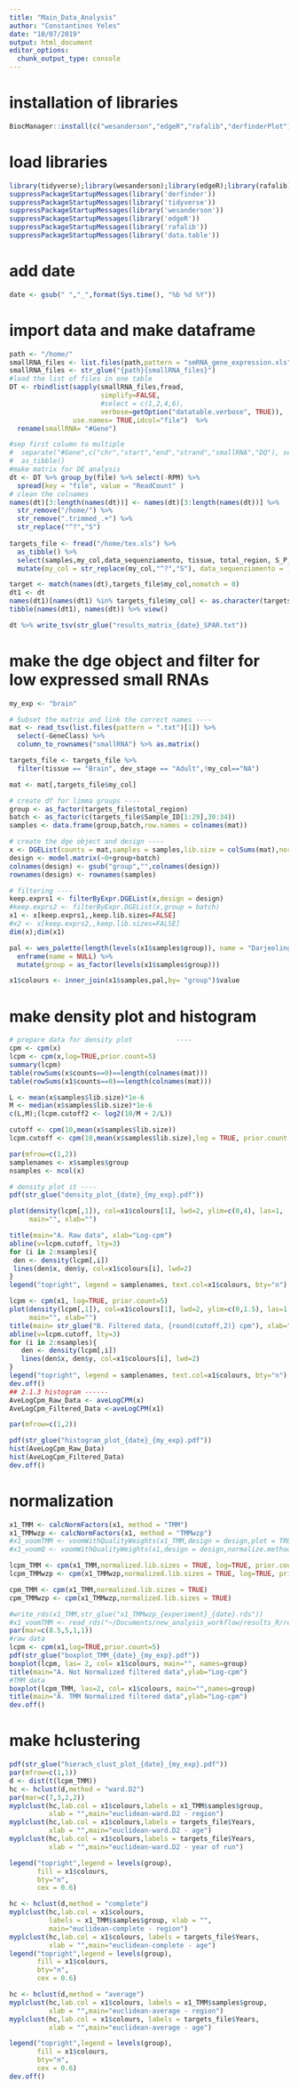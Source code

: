 ```yaml
---
title: "Main_Data_Analysis"
author: "Constantinos Yeles"
date: "10/07/2019"
output: html_document
editor_options: 
  chunk_output_type: console
---
```

# installation of libraries
```r
BiocManager::install(c("wesanderson","edgeR","rafalib","derfinderPlot"))

```
# load libraries
```r
library(tidyverse);library(wesanderson);library(edgeR);library(rafalib);library(lubridate)
suppressPackageStartupMessages(library('derfinder'))
suppressPackageStartupMessages(library('tidyverse'))
suppressPackageStartupMessages(library('wesanderson'))
suppressPackageStartupMessages(library('edgeR'))
suppressPackageStartupMessages(library('rafalib'))
suppressPackageStartupMessages(library('data.table'))
```
# add date
```r
date <- gsub(" ","_",format(Sys.time(), "%b %d %Y"))
```
# import data and make dataframe
```r
path <- "/home/"
smallRNA_files <- list.files(path,pattern = "smRNA_gene_expression.xls", recursive = TRUE)
smallRNA_files <- str_glue("{path}{smallRNA_files}")
#load the list of files in one table
DT <- rbindlist(sapply(smallRNA_files,fread,
                       simplify=FALSE,
                       #select = c(1,2,4,6),
                       verbose=getOption("datatable.verbose", TRUE)),
                use.names= TRUE,idcol="file")  %>%
  rename(smallRNA= "#Gene")

#sep first column to multiple
#  separate("#Gene",c("chr","start","end","strand","smallRNA","DQ"), sep = ":") %>% 
#  as_tibble()
#make matrix for DE analysis
dt <- DT %>% group_by(file) %>% select(-RPM) %>%
  spread(key = "file", value = "ReadCount" )
# clean the colnames
names(dt)[3:length(names(dt))] <- names(dt)[3:length(names(dt))] %>% 
  str_remove("/home/") %>% 
  str_remove(".trimmed_.+") %>% 
  str_replace("^?","S")
  
targets_file <- fread("/home/tex.xls") %>% 
  as_tibble() %>% 
  select(samples,my_col,data_sequenziamento, tissue, total_region, S_P, dev_stage, Reads, Note, Sample_ID, Sex, Years) %>% 
  mutate(my_col = str_replace(my_col,"^?","S"), data_sequenziamento = )

target <- match(names(dt),targets_file$my_col,nomatch = 0)
dt1 <- dt
names(dt1)[names(dt1) %in% targets_file$my_col] <- as.character(targets_file$samples[target])
tibble(names(dt1), names(dt)) %>% view()

dt %>% write_tsv(str_glue("results_matrix_{date}_SPAR.txt"))
```
# make the dge object and filter for low expressed small RNAs
```r
my_exp <- "brain" 

# Subset the matrix and link the correct names ----
mat <- read_tsv(list.files(pattern = ".txt")[1]) %>% 
  select(-GeneClass) %>% 
  column_to_rownames("smallRNA") %>% as.matrix()

targets_file <- targets_file %>% 
  filter(tissue == "Brain", dev_stage == "Adult",!my_col=="NA")

mat <- mat[,targets_file$my_col]  

# create df for limma groups ----
group <- as_factor(targets_file$total_region)
batch <- as_factor(c(targets_file$Sample_ID[1:29],30:34))
samples <- data.frame(group,batch,row.names = colnames(mat))

# create the dge object and design ----
x <- DGEList(counts = mat,samples = samples,lib.size = colSums(mat),norm.factors = rep(1,ncol(mat)))
design <- model.matrix(~0+group+batch)
colnames(design) <- gsub("group","",colnames(design))
rownames(design) <- rownames(samples)

# filtering ----
keep.exprs1 <- filterByExpr.DGEList(x,design = design)
#keep.exprs2 <- filterByExpr.DGEList(x,group = batch)
x1 <- x[keep.exprs1,,keep.lib.sizes=FALSE]
#x2 <- x[keep.exprs2,,keep.lib.sizes=FALSE]
dim(x);dim(x1)

pal <- wes_palette(length(levels(x1$samples$group)), name = "Darjeeling1", type = "continuous") %>% 
  enframe(name = NULL) %>% 
  mutate(group = as_factor(levels(x1$samples$group)))

x1$colours <- inner_join(x1$samples,pal,by= "group")$value

```
# make density plot and histogram
```r
# prepare data for density plot           ----  
cpm <- cpm(x)
lcpm <- cpm(x,log=TRUE,prior.count=5)
summary(lcpm)
table(rowSums(x$counts==0)==length(colnames(mat)))
table(rowSums(x1$counts==0)==length(colnames(mat)))

L <- mean(x$samples$lib.size)*1e-6
M <- median(x$samples$lib.size)*1e-6
c(L,M);(lcpm.cutoff2 <- log2(10/M + 2/L))

cutoff <- cpm(10,mean(x$samples$lib.size))
lcpm.cutoff <- cpm(10,mean(x$samples$lib.size),log = TRUE, prior.count = 5)

par(mfrow=c(1,2))
samplenames <- x$samples$group
nsamples <- ncol(x)

# density plot it ----
pdf(str_glue("density_plot_{date}_{my_exp}.pdf"))

plot(density(lcpm[,1]), col=x1$colours[1], lwd=2, ylim=c(0,4), las=1, 
     main="", xlab="")

title(main="A. Raw data", xlab="Log-cpm")
abline(v=lcpm.cutoff, lty=3)
for (i in 2:nsamples){
 den <- density(lcpm[,i])
 lines(den$x, den$y, col=x1$colours[i], lwd=2)
}
legend("topright", legend = samplenames, text.col=x1$colours, bty="n")

lcpm <- cpm(x1, log=TRUE, prior.count=5)
plot(density(lcpm[,1]), col=x1$colours[1], lwd=2, ylim=c(0,1.5), las=1, 
     main="", xlab="")
title(main= str_glue("B. Filtered data, {round(cutoff,2)} cpm"), xlab="Log-cpm")
abline(v=lcpm.cutoff, lty=3)
for (i in 2:nsamples){
   den <- density(lcpm[,i])
   lines(den$x, den$y, col=x1$colours[i], lwd=2)
}
legend("topright", legend = samplenames, text.col=x1$colours, bty="n")
dev.off()
## 2.1.3 histogram ------
AveLogCpm_Raw_Data <- aveLogCPM(x)
AveLogCpm_Filtered_Data <-aveLogCPM(x1)

par(mfrow=c(1,2))

pdf(str_glue("histogram_plot_{date}_{my_exp}.pdf"))
hist(AveLogCpm_Raw_Data)
hist(AveLogCpm_Filtered_Data)
dev.off()
```
# normalization
```r
x1_TMM <- calcNormFactors(x1, method = "TMM")
x1_TMMwzp <- calcNormFactors(x1, method = "TMMwzp")
#x1_voomTMM <- voomWithQualityWeights(x1_TMM,design = design,plot = TRUE)
#x1_voomQ <- voomWithQualityWeights(x1,design = design,normalize.method = "quantile",plot = TRUE)

lcpm_TMM <- cpm(x1_TMM,normalized.lib.sizes = TRUE, log=TRUE, prior.count=5)
lcpm_TMMwzp <- cpm(x1_TMMwzp,normalized.lib.sizes = TRUE, log=TRUE, prior.count=5)

cpm_TMM <- cpm(x1_TMM,normalized.lib.sizes = TRUE)
cpm_TMMwzp <- cpm(x1_TMMwzp,normalized.lib.sizes = TRUE)

#write_rds(x1_TMM,str_glue("x1_TMMwzp_{experiment}_{date}.rds"))
#x1_voomTMM <- read_rds("~/Documents/new_analysis_workflow/results_R/results_with_DBs/3_IPP_PIWIL1_all_DBs/x1_voomTMM.rds")
par(mar=c(8.5,5,1,1))
#raw data
lcpm <- cpm(x1,log=TRUE,prior.count=5)
pdf(str_glue("boxplot_TMM_{date}_{my_exp}.pdf"))
boxplot(lcpm, las= 2, col= x1$colours, main="", names=group)
title(main="A. Not Normalized filtered data",ylab="Log-cpm")
#TMM data
boxplot(lcpm_TMM, las=2, col= x1$colours, main="",names=group)
title(main="A. TMM Normalized filtered data",ylab="Log-cpm")
dev.off()
```
# make hclustering
```r
pdf(str_glue("hierach_clust_plot_{date}_{my_exp}.pdf"))
par(mfrow=c(1,1))
d <- dist(t(lcpm_TMM))
hc <- hclust(d,method = "ward.D2")
par(mar=c(7,3,2,2))
myplclust(hc,lab.col = x1$colours,labels = x1_TMM$samples$group,
          xlab = "",main="euclidean-ward.D2 - region")
myplclust(hc,lab.col = x1$colours,labels = targets_file$Years,
          xlab = "",main="euclidean-ward.D2 - age")
myplclust(hc,lab.col = x1$colours,labels = targets_file$Years,
          xlab = "",main="euclidean-ward.D2 - year of run")

legend("topright",legend = levels(group),
       fill = x1$colours,
       bty="n",
       cex = 0.6)

hc <- hclust(d,method = "complete")
myplclust(hc,lab.col = x1$colours,
          labels = x1_TMM$samples$group, xlab = "",
          main="euclidean-complete - region")
myplclust(hc,lab.col = x1$colours, labels = targets_file$Years,
          xlab = "",main="euclidean-complete - age")
legend("topright",legend = levels(group),
       fill = x1$colours,
       bty="n",
       cex = 0.6)

hc <- hclust(d,method = "average")
myplclust(hc,lab.col = x1$colours, labels = x1_TMM$samples$group,
          xlab = "",main="euclidean-average - region")
myplclust(hc,lab.col = x1$colours, labels = targets_file$Years,
          xlab = "",main="euclidean-average - age")

legend("topright",legend = levels(group),
       fill = x1$colours,
       bty="n",
       cex = 0.6)
dev.off()
```

